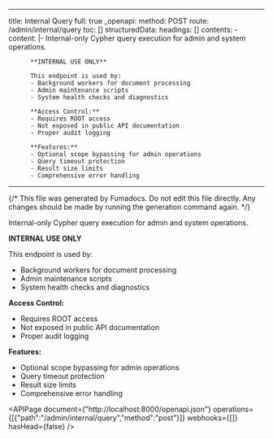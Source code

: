 <!-- AUTO-GENERATED: fumadocs-openapi (safe to overwrite) -->

---
title: Internal Query
full: true
_openapi:
  method: POST
  route: /admin/internal/query
  toc: []
  structuredData:
    headings: []
    contents:
      - content: |-
          Internal-only Cypher query execution for admin and system operations.

          **INTERNAL USE ONLY**

          This endpoint is used by:
          - Background workers for document processing
          - Admin maintenance scripts
          - System health checks and diagnostics

          **Access Control:**
          - Requires ROOT access
          - Not exposed in public API documentation
          - Proper audit logging

          **Features:**
          - Optional scope bypassing for admin operations
          - Query timeout protection
          - Result size limits
          - Comprehensive error handling
---

{/* This file was generated by Fumadocs. Do not edit this file directly. Any changes should be made by running the generation command again. */}

Internal-only Cypher query execution for admin and system operations.

**INTERNAL USE ONLY**

This endpoint is used by:
- Background workers for document processing
- Admin maintenance scripts
- System health checks and diagnostics

**Access Control:**
- Requires ROOT access
- Not exposed in public API documentation
- Proper audit logging

**Features:**
- Optional scope bypassing for admin operations
- Query timeout protection
- Result size limits
- Comprehensive error handling

<APIPage document={"http://localhost:8000/openapi.json"} operations={[{"path":"/admin/internal/query","method":"post"}]} webhooks={[]} hasHead={false} />